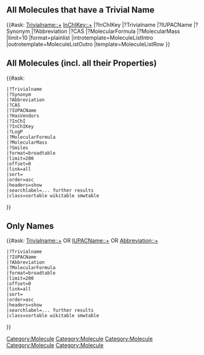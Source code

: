 == All Molecules that have a Trivial Name==
{{#ask: [[Category:Molecule]] [[Trivialname::+]] [[InChIKey::+]]
|?InChIKey
|?Trivialname
|?IUPACName
|?Synonym
|?Abbreviation
|?CAS
|?MolecularFormula
|?MolecularMass
|limit=10
|format=plainlist
|introtemplate=MoleculeListIntro
|outrotemplate=MoleculeListOutro
|template=MoleculeListRow
}}

== All Molecules (incl. all their Properties) ==
{{#ask: [[Category:Molecule]]
 |?Trivialname
 |?Synonym
 |?Abbreviation
 |?CAS
 |?IUPACName
 |?HasVendors
 |?InChI
 |?InChIKey
 |?LogP
 |?MolecularFormula
 |?MolecularMass
 |?Smiles
 |format=broadtable
 |limit=200
 |offset=0
 |link=all
 |sort=
 |order=asc
 |headers=show
 |searchlabel=... further results
 |class=sortable wikitable smwtable
}}

== Only Names ==
{{#ask:
[[Category:Molecule]] [[Trivialname::+]]
OR
[[Category:Molecule]] [[IUPACName::+]]
OR
[[Category:Molecule]] [[Abbreviation::+]]
 |?Trivialname
 |?IUPACName
 |?Abbreviation
 |?MolecularFormula
 |format=broadtable
 |limit=200
 |offset=0
 |link=all
 |sort=
 |order=asc
 |headers=show
 |searchlabel=... further results
 |class=sortable wikitable smwtable
}}
